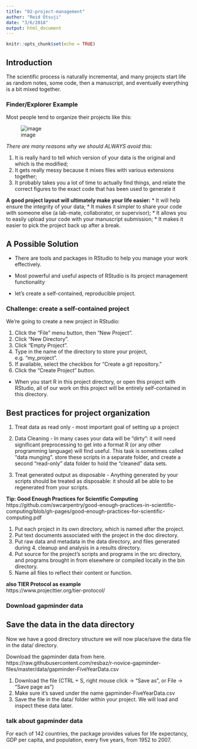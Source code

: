 ```yaml
---
title: "02-project-management"
author: "Reid Otsuji"
date: "3/6/2018"
output: html_document
---
```


```r
knitr::opts_chunk$set(echo = TRUE)
```


## Introduction
The scientific process is naturally incremental, and many projects start life as random notes, some code, then a manuscript, and eventually everything is a bit mixed together.

### Finder/Explorer Example

Most people tend to organize their projects like this:

![image](images/bad_layout.png)

*There are many reasons why we should ALWAYS avoid this:*

1. It is really hard to tell which version of your data is the original and which is the modified;
2. It gets really messy because it mixes files with various extensions together;
3. It probably takes you a lot of time to actually find things, and relate the correct figures to the exact code that has been used to generate it

**A good project layout will ultimately make your life easier:**
* It will help ensure the integrity of your data;
* It makes it simpler to share your code with someone else (a lab-mate, collaborator, or supervisor);
* It allows you to easily upload your code with your manuscript submission;
* It makes it easier to pick the project back up after a break.


## A Possible Solution

* There are tools and packages in RStudio to help you manage your work effectively.

* Most powerful and useful aspects of RStudio is its project management functionality

* let's create a self-contained, reproducible project.

### Challenge: create a self-contained project

We’re going to create a new project in RStudio:

1. Click the “File” menu button, then “New Project”.
2. Click “New Directory”.
3. Click “Empty Project”.
4. Type in the name of the directory to store your project, e.g. “my_project”.
5. If available, select the checkbox for “Create a git repository.”
6. Click the “Create Project” button.

* When you start R in this project directory, or open this project with RStudio, all of our work on this project will be entirely self-contained in this directory.

## Best practices for project organization

1. Treat data as read only - most important goal of setting up a project

2. Data Cleaning - In many cases your data will be “dirty”: it will need significant preprocessing to get into a format R (or any other programming language) will find useful. This task is sometimes called “data munging”.
store these scripts in a separate folder, and create a second “read-only” data folder to hold the “cleaned” data sets.

3. Treat generated output as disposable - Anything generated by your scripts should be treated as disposable: it should all be able to be regenerated from your scripts.

**Tip: Good Enough Practices for Scientific Computing**    
https://github.com/swcarpentry/good-enough-practices-in-scientific-computing/blob/gh-pages/good-enough-practices-for-scientific-computing.pdf

1. Put each project in its own directory, which is named after the project.
2. Put text documents associated with the project in the doc directory.
3. Put raw data and metadata in the data directory, and files generated during 4. cleanup and analysis in a results directory.
4. Put source for the project’s scripts and programs in the src directory, and programs brought in from elsewhere or compiled locally in the bin directory.
5. Name all files to reflect their content or function.

**also TIER Protocol as example**    
https://www.projecttier.org/tier-protocol/

### Download gapminder data
## Save the data in the data directory
Now we have a good directory structure we will now place/save the data file in the data/ directory.

Download the gapminder data from here.     
https://raw.githubusercontent.com/resbaz/r-novice-gapminder-files/master/data/gapminder-FiveYearData.csv

1. Download the file (CTRL + S, right mouse click -> “Save as”, or File -> “Save page as”)
2. Make sure it’s saved under the name gapminder-FiveYearData.csv
3. Save the file in the data/ folder within your project.
We will load and inspect these data later.

### talk about gapminder data 

For each of 142
countries, the package provides values for life expectancy, GDP per capita,
and population, every five years, from 1952 to 2007.




